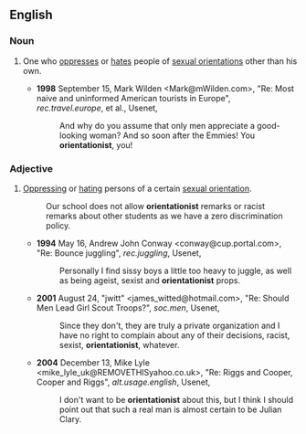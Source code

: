 ==English==
===Noun===
{{en-noun}}
#{{rfv-sense}}One who [[oppress]]es or [[hate]]s people of [[sexual orientation]]s other than his own.
#*'''1998''' September 15, Mark Wilden <Mark@mWilden.com>, "Re: Most naive and uninformed American tourists in Europe", ''rec.travel.europe'', et al., Usenet,
#*:And why do you assume that only men appreciate a good-looking woman? And so soon after the Emmies! You '''orientationist''', you!

===Adjective===
{{en-adj}}
#[[oppress|Oppressing]] or [[hate|hating]] persons of a certain [[sexual orientation]].
#:Our school does not allow '''orientationist''' remarks or racist remarks about other students as we have a zero discrimination policy.
#*'''1994''' May 16, Andrew John Conway <conway@cup.portal.com>, "Re: Bounce juggling", ''rec.juggling'', Usenet,
#*:Personally I find sissy boys a little too heavy to juggle, as well as being ageist, sexist and '''orientationist''' props.
#*'''2001''' August 24, "jwitt" <james_witted@hotmail.com>, "Re: Should Men Lead Girl Scout Troops?", ''soc.men'', Usenet,
#*:Since they don't, they are truly a private organization and I have no right to complain about any of their decisions, racist, sexist, '''orientationist''', whatever.
#*'''2004''' December 13, Mike Lyle <mike_lyle_uk@REMOVETHISyahoo.co.uk>, "Re: Riggs and Cooper, Cooper and Riggs", ''alt.usage.english'', Usenet,
#*:I don't want to be '''orientationist''' about this, but I think I should point out that such a real man is almost certain to be Julian Clary.